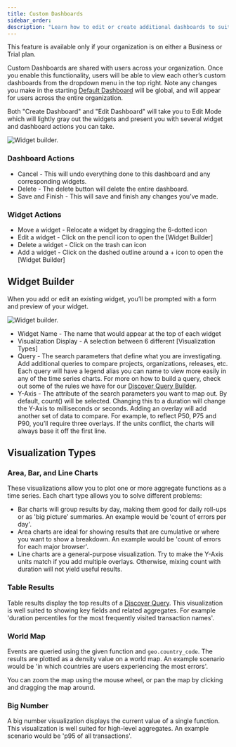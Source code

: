 ```yaml
---
title: Custom Dashboards
sidebar_order:
description: "Learn how to edit or create additional dashboards to suit your organization's needs."
---
```


<Note>

This feature is available only if your organization is on either a Business or Trial plan.

</Note>

Custom Dashboards are shared with users across your organization. Once you enable this functionality, users will be able to view each other’s custom dashboards from the dropdown menu in the top right. Note any changes you make in the starting [Default Dashboard](/product/dashboards/) will be global, and will appear for users across the entire organization.

Both "Create Dashboard" and "Edit Dashboard" will take you to Edit Mode which will lightly gray out the widgets and present you with several widget and dashboard actions you can take.

![Widget builder.](dashboard_edit.png)

### Dashboard Actions

- Cancel - This will undo everything done to this dashboard and any corresponding widgets.
- Delete - The delete button will delete the entire dashboard.
- Save and Finish - This will save and finish any changes you’ve made.

### Widget Actions

- Move a widget - Relocate a widget by dragging the 6-dotted icon
- Edit a widget - Click on the pencil icon to open the [Widget Builder]
- Delete a widget - Click on the trash can icon
- Add a widget - Click on the dashed outline around a + icon to open the [Widget Builder]

## Widget Builder

When you add or edit an existing widget, you’ll be prompted with a form and preview of your widget.

![Widget builder.](dashboard_widget_builder.png)

- Widget Name - The name that would appear at the top of each widget
- Visualization Display - A selection between 6 different [Visualization Types]
- Query - The search parameters that define what you are investigating. Add additional queries to compare projects, organizations, releases, etc. Each query will have a legend alias you can name to view more easily in any of the time series charts. For more on how to build a query, check out some of the rules we have for our [Discover Query Builder](/product/discover-queries/).
- Y-Axis - The attribute of the search parameters you want to map out. By default, count() will be selected. Changing this to a duration will change the Y-Axis to milliseconds or seconds. Adding an overlay will add another set of data to compare. For example, to reflect P50, P75 and P90, you’ll require three overlays. If the units conflict, the charts will always base it off the first line.

## Visualization Types

### Area, Bar, and Line Charts

These visualizations allow you to plot one or more aggregate functions as
a time series. Each chart type allows you to solve different problems:

- Bar charts will group results by day, making them good for daily roll-ups or
  as 'big picture' summaries. An example would be 'count of errors per day'.
- Area charts are ideal for showing results that are cumulative or where you want to
  show a breakdown. An example would be 'count of errors for each major browser'.
- Line charts are a general-purpose visualization. Try to make the Y-Axis units match if you add multiple overlays. Otherwise, mixing count with duration will not yield useful results.

### Table Results

Table results display the top results of a [Discover Query](/product/discover-queries/). This
visualization is well suited to showing key fields and related aggregates. For
example 'duration percentiles for the most frequently visited transaction
names'.

### World Map

Events are queried using the given function and `geo.country_code`. The results are plotted as a density value
on a world map. An example scenario would be 'in which countries are users experiencing the most errors'.

You can zoom the map using the mouse wheel, or pan the map by clicking and dragging the map around.

### Big Number

A big number visualization displays the current value of a single function. This visualization is well
suited for high-level aggregates. An example scenario would be 'p95 of all
transactions'.
